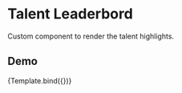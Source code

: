 

<Meta title="Components/TalentLeaderboard" component={TalentLeaderboard} />

# Talent Leaderbord

Custom component to render the talent highlights.

## Demo


<Canvas isColumn>
  <Story name="default"
    args={{
      topTalents: [
        { id: 1, name: "John Doe", ticker: "$JDOE", price: "$34.40" },
        { id: 2, name: "Jane Doe", ticker: "$JANED", price: "$54.40" },
        { id: 3, name: "Elon Musk", ticker: "$MUSK", price: "$14.40" },
        { id: 4, name: "Karl Marx", ticker: "$MARX", price: "$13.40" },
        { id: 5, name: "Frank", ticker: "$FRANK", price: "$1.40" },
        { id: 6, name: "Anne", ticker: "$ANNE", price: "$2.40" },
        { id: 7, name: "Bob", ticker: "$BOB", price: "$2.00" },
        { id: 8, name: "Charlie", ticker: "$CHAR", price: "$3.10" },
        { id: 9, name: "Dona Ark", ticker: "$DARK", price: "$8.30" },
        { id: 10, name: "John Kera", ticker: "$JOKER", price: "$0.40" }
      ]
    }}>
    {Template.bind({})}
  </Story>
</Canvas>
